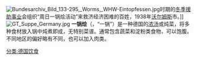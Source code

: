 [[File:Bundesarchiv_Bild_133-295,_Worms,_WHW-Eintopfessen.jpg|thumb]]时期的[[冬季援助事业|冬季援助事业]]会组织“周日一锅烩活动”来救济经济困难的百姓，1938年[[沃尔姆斯|沃尔姆斯]]市。]]
[[File:GT_Suppe_Germany.jpg|thumb]]
'''一锅烩'''（{{lang-de|Eintopf}}，“一锅”）是一种德国的[[浓汤|浓汤]]或炖菜，将多种食材放入锅中炖煮即成，无特别菜谱。通常包含蔬菜和淀粉类食物，可以饱腹。不同地区的偏好略有不同，也可以加入肉类。

[[分类:德国饮食|分类:德国饮食]]